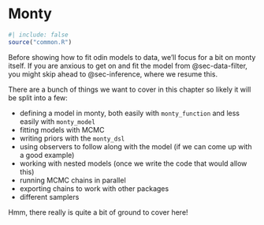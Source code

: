 # Monty

```r
#| include: false
source("common.R")
```

Before showing how to fit odin models to data, we'll focus for a bit on monty itself.  If you are anxious to get on and fit the model from @sec-data-filter, you might skip ahead to @sec-inference, where we resume this.

There are a bunch of things we want to cover in this chapter so likely it will be split into a few:

* defining a model in monty, both easily with `monty_function` and less easily with `monty_model`
* fitting models with MCMC
* writing priors with the `monty_dsl`
* using observers to follow along with the model (if we can come up with a good example)
* working with nested models (once we write the code that would allow this)
* running MCMC chains in parallel
* exporting chains to work with other packages
* different samplers

Hmm, there really is quite a bit of ground to cover here!
